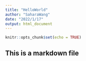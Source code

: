 ```yaml
---
title: "HelloWorld"
author: "SaharaWang"
date: "2022/1/17"
output: html_document
---
```


```r
knitr::opts_chunk$set(echo = TRUE)
```

## This is a markdown file